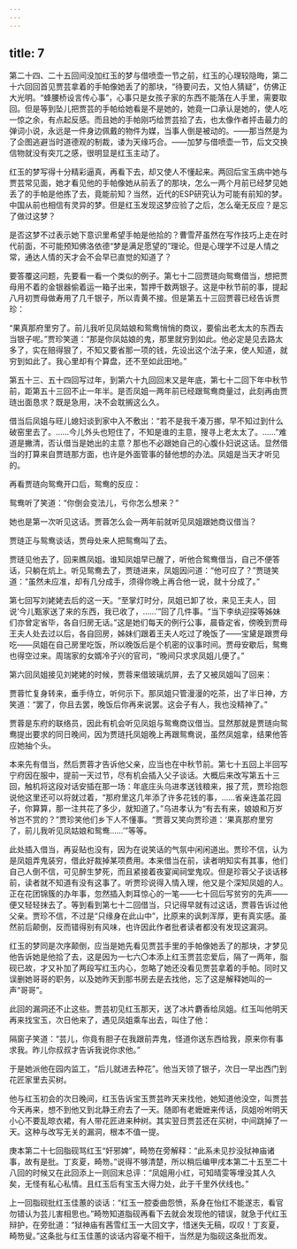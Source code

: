 ```yaml
---
---
---
```

title: 7
---



第二十四、二十五回间没加红玉的梦与借喷壶一节之前，红玉的心理较隐晦，第二十六回回首见贾芸拿着的手帕像她丢了的那块，“待要问去，又怕人猜疑”，仿佛正大光明。“蜂腰桥设言传心事”，心事只是女孩子家的东西不能落在人手里，需要取回。但是等到坠儿把贾芸的手帕给她看是不是她的，她竟一口承认是她的，使人吃一惊之余，有点起反感。而且她的手帕刚巧给贾芸拾了去，也太像作者抨击最力的弹词小说，永远是一件身边佩戴的物件为媒，当事人倒是被动的。——那当然是为了企图逃避当时道德观的制裁，诿为天缘巧合。——加梦与借喷壶一节，后文交换信物就没有突兀之感，很明显是红玉主动了。

红玉的梦写得十分精彩逼真，再看下去，却又使人不懂起来。两回后宝玉病中她与贾芸常见面，她才看见他的手帕像她从前丢了的那块，怎么一两个月前已经梦见她丢了的手帕是他拣了去，竟能前知？当然，近代的ESP研究认为可能有前知的梦。中国从前也相信有灵异的梦。但是红玉发现这梦应验了之后，怎么毫无反应？是忘了做过这梦？

是否这梦不过表示她下意识里希望手帕是他拾的？曹雪芹虽然在写作技巧上走在时代前面，不可能预知佛洛依德“梦是满足愿望的”理论。但是心理学不过是人情之常，通达人情的天才会不会早已直觉的知道了？

要答覆这问题，先要看一看一个类似的例子。第七十二回贾琏向鸳鸯借当，想把贾母用不着的金银器偷着运一箱子出来，暂押千数两银子。这是中秋节前的事，提起八月初贾母做寿用了几千银子，所以青黄不接。但是第五十三回贾蓉已经告诉贾珍：

“果真那府里穷了。前儿我听见凤姑娘和鸳鸯悄悄的商议，要偷出老太太的东西去当银子呢。”贾珍笑道：“那是你凤姑娘的鬼，那里就穷到如此。他必定是见去路太多了，实在赔得狠了，不知又要省那一项的钱，先设出这个法子来，使人知道，就穷到如此了。我心里却有个算盘，还不至如此田地。”

第五十三、五十四回写过年，到第六十九回回末又是年底，第七十二回下年中秋节前，距第五十三回不止一年半。是否凤姐一两年前已经跟鸳鸯商量过，此刻再由贾琏出面恳求？既是急用，决不会耽搁这么久。

借当后凤姐与旺儿媳妇谈到家中入不敷出：“若不是我千凑万挪，早不知过到什么破窑里去了。……今儿外头也短住了，不知是谁的主意，搜寻上老太太了。……”难道是撇清，否认借当是她出的主意？那也不必跟她自己的心腹仆妇说这话。显然借当的打算来自贾琏那方面，也许是外面管事的替他想的办法。凤姐是当天才听见的。

再看贾琏向鸳鸯开口后，鸳鸯的反应：

鸳鸯听了笑道：“你倒会变法儿，亏你怎么想来？”

她也是第一次听见这话。贾蓉怎么会一两年前就听见凤姐跟她商议借当？

贾琏正与鸳鸯谈话，贾母处来人把鸳鸯叫了去。

贾琏见他去了，回来瞧凤姐。谁知凤姐早已醒了，听他合鸳鸯借当，自己不便答话，只躺在炕上。听见鸳鸯去了，贾琏进来，凤姐因问道：“他可应了？”贾琏笑道：“虽然未应准，却有几分成手，须得你晚上再合他一说，就十分成了。”

第七回写刘姥姥去后的这一天。“至掌灯时分，凤姐已卸了妆，来见王夫人，回说‘今儿甄家送了来的东西，我已收了，……’”回了几件事。“当下李纨迎探等姊妹们亦曾定省毕，各自归房无话。”这是她们每天的例行公事，晨昏定省，傍晚到贾母王夫人处去过以后，各自回房，姊妹们跟着王夫人吃过了晚饭了——宝黛是跟贾母吃——凤姐在自己房里吃饭，所以晚饭后是个机密的议事时间。贾母安歇后，鸳鸯也得空过来。周瑞家的女婿冷子兴的官司，“晚间只求求凤姐儿便了。”

第六回凤姐接见刘姥姥的时候，贾蓉来借玻璃炕屏，去了又被凤姐叫了回来：

贾蓉忙复身转来，垂手侍立，听何示下。那凤姐只管漫漫的吃茶，出了半日神，方笑道：“罢了，你且去罢，晚饭后你再来说罢。这会子有人，我也没精神了。”

贾蓉是东府的联络员，因此有机会听见凤姐与鸳鸯商议借当。显然那就是贾琏向鸳鸯提出要求的同日晚间，因为贾琏托凤姐晚上再跟鸳鸯说，虽然凤姐拿，结果他答应她抽个头。

本来先有借当，然后贾蓉才告诉他父亲，应当也在中秋节前。第七十五回上半回写宁府因在服中，提前一天过节，尽有机会插入父子谈话。大概后来改写第五十三回，触机将这段对话安插在那一场：年底庄头乌进孝送钱粮来，报了荒，贾珍抱怨说他这里还可以将就过着，“那府里这几年添了许多花钱的事，……省亲连盖花园子，你算算，那一注共花了多少，就知道了。”乌进孝认为“有去有来，娘娘和万岁爷岂不赏的？”贾珍笑他们乡下人不懂事。“贾蓉又笑向贾珍道：‘果真那府里穷了，前儿我听见凤姑娘和鸳鸯……’”等等。

此处插入借当，再妥贴也没有，因为在说笑话的气氛中闲闲道出。贾珍不信，认为是凤姐弄鬼装穷，借此好裁掉某项费用。本来借当在前，读者明知实有其事，他们自己人倒不信，可见醉生梦死，而且紧接着夜宴闻祠堂鬼叹。但是珍蓉父子谈话移前，读者就不知道有没有这事了。听贾珍说得入情入理，他又是个深知凤姐的人。正在花团锦簇的办年事，忽然插入刺耳惊心的一笔——七十回后写贫穷的先声——便又轻轻抹去了。等到看到第七十二回借当，只记得早就有过这话，贾蓉告诉过他父亲。贾珍不信，不过是“只缘身在此山中”，比原来的讽刺浑厚，更有真实感。虽然前后颠倒，反而错得别有风味，也许因此作者批者读者都没有发现这漏洞。

红玉的梦同是次序颠倒，应当是她先看见贾芸手里的手帕像她丢了的那块，才梦见他告诉她是他拾了去，这是因为一七六〇本添上红玉贾芸恋爱后，隔了一两年，脂砚已故，才又补加了两段写红玉内心，忽略了她还没看见贾芸拿着的手帕。同时又误删她哥哥的职务，以及她昨天到那书房去是去找他，忘了这是解释她叫的一声“哥哥”。

此回的漏洞还不止这些。贾芸初见红玉那天，送了冰片麝香给凤姐。红玉叫他明天再来找宝玉，次日他来了，遇见凤姐乘车出去，叫住了他：

隔窗子笑道：“芸儿，你竟有胆子在我跟前弄鬼，怪道你送东西给我，原来你有事求我。昨儿你叔叔才告诉我说你求他。”

于是她派他在园内监工，“后儿就进去种花”。他当天领了银子，次日一早出西门到花匠家里去买树。

他与红玉初会的次日晚间，红玉告诉宝玉贾芸昨天来找他，她知道他没空，叫贾芸今天再来，想不到他又到北静王府去了一天。随即有老嬷嬷来传话，凤姐吩咐明天小心不要乱晾衣裙，有人带花匠进来种树。其实翌日贾芸还在买树，中间跳掉了一天。这种与改写无关的漏洞，根本不值一提。

庚本第二十七回脂砚骂红玉“奸邪婢”，畸笏在旁解释：“此系未见抄没狱神庙诸事，故有是批。丁亥夏，畸笏。”说得不够清楚，所以稍后编甲戌本第二十五至二十八回的时候又在此回添上一则回末总评：“凤姐用小红，可知晴雯等埋没其人久矣，无怪有私心私情。且红玉后有宝玉大得力处，此于千里外伏线也。”

上一回脂砚批红玉佳蕙的谈话：“红玉一腔委曲怨愤，系身在怡红不能遂志，看官勿错认为芸儿害相思也。”畸笏知道脂砚再看下去就会发现他的错误，就急于代红玉辩护，在旁批道：“狱神庙有茜雪红玉一大回文字，惜迷失无稿，叹叹！丁亥夏，畸笏叟。”这条批与红玉佳蕙的谈话内容毫不相干，当然是为脂砚这条批而发。
